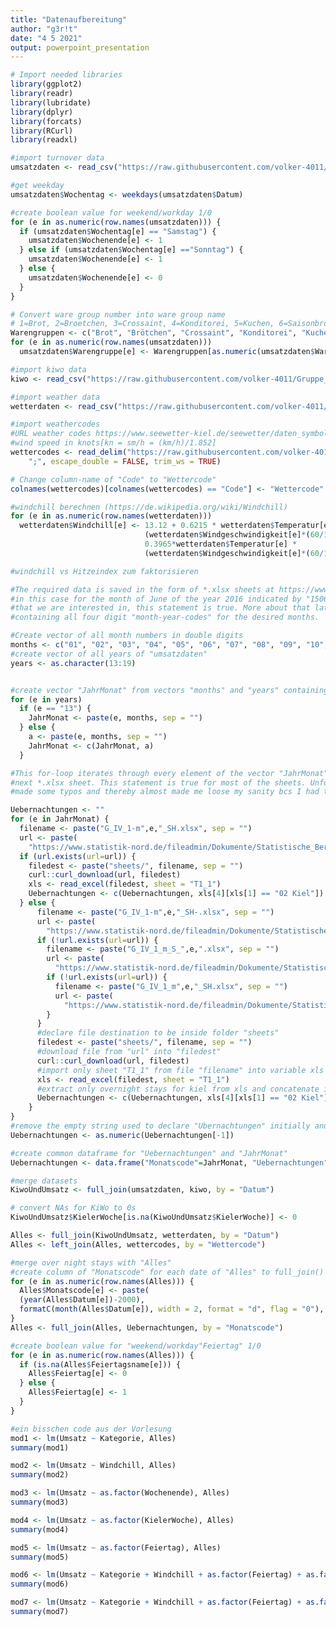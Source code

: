 ```yaml
---
title: "Datenaufbereitung"
author: "g3r!t"
date: "4 5 2021"
output: powerpoint_presentation
---
```


```r
# Import needed libraries
library(ggplot2)
library(readr)
library(lubridate)
library(dplyr)
library(forcats)
library(RCurl)
library(readxl)
```


```r
#import turnover data
umsatzdaten <- read_csv("https://raw.githubusercontent.com/volker-4011/Gruppe_3/main/umsatzdaten_gekuerzt.csv")

#get weekday
umsatzdaten$Wochentag <- weekdays(umsatzdaten$Datum)

#create boolean value for weekend/workday 1/0
for (e in as.numeric(row.names(umsatzdaten))) {  
  if (umsatzdaten$Wochentag[e] == "Samstag") {
    umsatzdaten$Wochenende[e] <- 1
  } else if (umsatzdaten$Wochentag[e] =="Sonntag") {
    umsatzdaten$Wochenende[e] <- 1
  } else {
    umsatzdaten$Wochenende[e] <- 0
  }
}

# Convert ware group number into ware group name
# 1=Brot, 2=Broetchen, 3=Crossaint, 4=Konditorei, 5=Kuchen, 6=Saisonbrot
Warengruppen <- c("Brot", "Brötchen", "Crossaint", "Konditorei", "Kuchen", "Saisonbrot")
for (e in as.numeric(row.names(umsatzdaten)))
  umsatzdaten$Warengruppe[e] <- Warengruppen[as.numeric(umsatzdaten$Warengruppe[e])]
```




```r
#import kiwo data
kiwo <- read_csv("https://raw.githubusercontent.com/volker-4011/Gruppe_3/main/kiwo.csv")
```



```r
#import weather data
wetterdaten <- read_csv("https://raw.githubusercontent.com/volker-4011/Gruppe_3/main/wetter.csv")

#import weathercodes
#URL weather codes https://www.seewetter-kiel.de/seewetter/daten_symbole.htm
#wind speed in knots[kn = sm/h = (km/h)/1.852]
wettercodes <- read_delim("https://raw.githubusercontent.com/volker-4011/Gruppe_3/main/Wettercodes.csv", 
    ";", escape_double = FALSE, trim_ws = TRUE)

# Change column-name of "Code" to "Wettercode"
colnames(wettercodes)[colnames(wettercodes) == "Code"] <- "Wettercode"

#windchill berechnen (https://de.wikipedia.org/wiki/Windchill)
for (e in as.numeric(row.names(wetterdaten)))
  wetterdaten$Windchill[e] <- 13.12 + 0.6215 * wetterdaten$Temperatur[e] - 11.37 * 
                              (wetterdaten$Windgeschwindigkeit[e]*(60/1000))**0.16 + 
                              0.3965*wetterdaten$Temperatur[e] * 
                              (wetterdaten$Windgeschwindigkeit[e]*(60/1000))**0.16

#windchill vs Hitzeindex zum faktorisieren
```


```r
#The required data is saved in the form of *.xlsx sheets at https://www.statistik-nord.de/fileadmin/Dokumente/Statistische_Berichte/industrie__handel_und_dienstl/G_IV_1_m_S/G_IV_1-m1506_SH.xlsx 
#in this case for the month of June of the year 2016 indicated by "1506". In theory only this four digit code changes. For 78 of the 84 months
#that we are interested in, this statement is true. More about that later. The conclusion drawn from this means: First we need to create a vector
#containing all four digit "month-year-codes" for the desired months.

#Create vector of all month numbers in double digits
months <- c("01", "02", "03", "04", "05", "06", "07", "08", "09", "10", "11", "12")
#create vector of all years of "umsatzdaten"
years <- as.character(13:19)


#create vector "JahrMonat" from vectors "months" and "years" containing all combinations of "years" and "months"
for (e in years)
  if (e == "13") {
    JahrMonat <- paste(e, months, sep = "")
  } else {
    a <- paste(e, months, sep = "")
    JahrMonat <- c(JahrMonat, a)
  }

#This for-loop iterates through every element of the vector "JahrMonat" pasting it into the URL. In every iteration it therefore downloads the
#next *.xlsx sheet. This statement is true for most of the sheets. Unfortunately for 7 of the 84 sheets the person overseeing the upload has
#made some typos and thereby almost made me loose my sanity bcs I had to figure out the exact typos made for each download error. So for 77 of the 84 #cases only the lines 80-83 and 105-111 are needed. Lines 85-101 are only needed to catch the typo-sheets ¯\_(ツ)_/¯

Uebernachtungen <- ""
for (e in JahrMonat) {
  filename <- paste("G_IV_1-m",e,"_SH.xlsx", sep = "")
  url <- paste(
    "https://www.statistik-nord.de/fileadmin/Dokumente/Statistische_Berichte/industrie__handel_und_dienstl/G_IV_1_m_S/", filename, sep = "")
  if (url.exists(url=url)) {
    filedest <- paste("sheets/", filename, sep = "")
    curl::curl_download(url, filedest)
    xls <- read_excel(filedest, sheet = "T1_1")
    Uebernachtungen <- c(Uebernachtungen, xls[4][xls[1] == "02 Kiel"])
  } else {
      filename <- paste("G_IV_1-m",e,"_SH-.xlsx", sep = "")
      url <- paste(
        "https://www.statistik-nord.de/fileadmin/Dokumente/Statistische_Berichte/industrie__handel_und_dienstl/G_IV_1_m_S/", filename, sep="")
      if (!url.exists(url=url)) {
        filename <- paste("G_IV_1_m_S_",e,".xlsx", sep = "")
        url <- paste(
          "https://www.statistik-nord.de/fileadmin/Dokumente/Statistische_Berichte/industrie__handel_und_dienstl/G_IV_1_m_S/", filename, sep = "")
        if (!url.exists(url=url)) {
          filename <- paste("G_IV_1_m",e,"_SH.xlsx", sep = "")
          url <- paste(
            "https://www.statistik-nord.de/fileadmin/Dokumente/Statistische_Berichte/industrie__handel_und_dienstl/G_IV_1_m_S/", filename, sep = "")
        }
      }
      #declare file destination to be inside folder "sheets"
      filedest <- paste("sheets/", filename, sep = "")
      #download file from "url" into "filedest"
      curl::curl_download(url, filedest)
      #import only sheet "T1_1" from file "filename" into variable xls
      xls <- read_excel(filedest, sheet = "T1_1")
      #extract only overnight stays for kiel from xls and concatenate it with the former vector "Uebernachtungen"
      Uebernachtungen <- c(Uebernachtungen, xls[4][xls[1] == "02 Kiel"])
    }
}
#remove the empty string used to declare "Ubernachtungen" initially and convert "Uebernachtungen from a vector of strings to a vector of numerics
Uebernachtungen <- as.numeric(Uebernachtungen[-1])

#create common dataframe for "Uebernachtungen" and "JahrMonat"
Uebernachtungen <- data.frame("Monatscode"=JahrMonat, "Uebernachtungen"=Uebernachtungen)
```


```r
#merge datasets
KiwoUndUmsatz <- full_join(umsatzdaten, kiwo, by = "Datum")

# convert NAs for KiWo to 0s
KiwoUndUmsatz$KielerWoche[is.na(KiwoUndUmsatz$KielerWoche)] <- 0

Alles <- full_join(KiwoUndUmsatz, wetterdaten, by = "Datum")
Alles <- left_join(Alles, wettercodes, by = "Wettercode")

#merge over night stays with "Alles"
#create column of "Monatscode" for each date of "Alles" to full_join() by "Monatscode"
for (e in as.numeric(row.names(Alles))) {
  Alles$Monatscode[e] <- paste(
  (year(Alles$Datum[e])-2000),
  formatC(month(Alles$Datum[e]), width = 2, format = "d", flag = "0"), sep = "")
}
Alles <- full_join(Alles, Uebernachtungen, by = "Monatscode")

#create boolean value for "weekend/workday"Feiertag" 1/0
for (e in as.numeric(row.names(Alles))) {
  if (is.na(Alles$Feiertagsname[e])) {
    Alles$Feiertag[e] <- 0
  } else {
    Alles$Feiertag[e] <- 1
  }
}
```

```r
#ein bisschen code aus der Vorlesung
mod1 <- lm(Umsatz ~ Kategorie, Alles)
summary(mod1)

mod2 <- lm(Umsatz ~ Windchill, Alles)
summary(mod2)

mod3 <- lm(Umsatz ~ as.factor(Wochenende), Alles)
summary(mod3)

mod4 <- lm(Umsatz ~ as.factor(KielerWoche), Alles)
summary(mod4)

mod5 <- lm(Umsatz ~ as.factor(Feiertag), Alles)
summary(mod5)

mod6 <- lm(Umsatz ~ Kategorie + Windchill + as.factor(Feiertag) + as.factor(Wochenende) + as.factor(KielerWoche), Alles)
summary(mod6)

mod7 <- lm(Umsatz ~ Kategorie + Windchill + as.factor(Feiertag) + as.factor(Wochenende) + as.factor(KielerWoche) + as.factor(Warengruppe) , Alles)
summary(mod7)
```